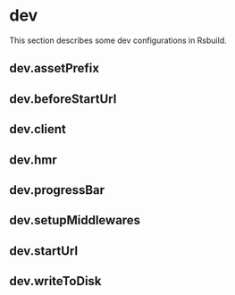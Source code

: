 # dev

This section describes some dev configurations in Rsbuild.

## dev.assetPrefix


<AssetPrefix />

## dev.beforeStartUrl


<BeforeStartUrl />

## dev.client


<Client />

## dev.hmr


<Hmr />

## dev.progressBar


<ProgressBar />

## dev.setupMiddlewares


<SetupMiddlewares />

## dev.startUrl


<StartUrl />

## dev.writeToDisk


<WriteToDisk />
